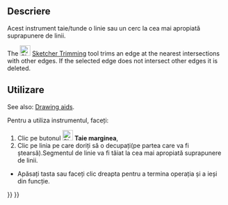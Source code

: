 <languages/>

{{Docnav
|[[Sketcher_CreateChamfer|Chamfer]]
|[[Sketcher_Split|Split Edge]]
|[[Sketcher_Workbench|Sketcher]]
|IconL=Sketcher_CreateChamfer.svg
|IconR=Sketcher_Split.svg
|IconC=Workbench_Sketcher.svg
}}

<div class="mw-translate-fuzzy">
{{GuiCommand/ro
|Name/ro=Sketcher Taie marginea
|Icon=Sketcher Trimming.png
|Workbenches=[[Sketcher Workbench/ro|Sketcher]]
|MenuLocation=Sketch → Geometria schitei → Taie marginea
|Version=0.12
|SeeAlso=[[Sketcher Extend/ro|Prelungirea muchiei]]
}}
</div>

<span id="Description"></span>
<div class="mw-translate-fuzzy">
==Descriere==
Acest instrument taie/tunde o linie sau un cerc la cea mai apropiată suprapunere de linii.
</div>

The [[Image:Sketcher_Trimming.svg|24px]] [[Sketcher_Trimming|Sketcher Trimming]] tool trims an edge at the nearest intersections with other edges. If the selected edge does not intersect other edges it is deleted.

<span id="Usage"></span>
<div class="mw-translate-fuzzy">
==Utilizare==
</div>

See also: [[Sketcher_Workbench#Drawing_aids|Drawing aids]].

<div class="mw-translate-fuzzy">
Pentru a utiliza instrumentul, faceți: 
# Clic pe butonul [[File:Sketcher Trimming.png|24px]] '''Taie marginea''', 
# Clic pe linia pe care doriți să o decupați(pe partea care va fi ștearsă).Segmentul de linie va fi tăiat la cea mai apropiată suprapunere de linii.
* Apăsați tasta {{KEY | ESC}} sau faceți clic dreapta pentru a termina operația și a ieși din funcție.
</div>


{{Docnav
|[[Sketcher_CreateChamfer|Chamfer]]
|[[Sketcher_Split|Split Edge]]
|[[Sketcher_Workbench|Sketcher]]
|IconL=Sketcher_CreateChamfer.svg
|IconR=Sketcher_Split.svg
|IconC=Workbench_Sketcher.svg
}}

{{Sketcher_Tools_navi{{#translation:}}}}
{{Userdocnavi{{#translation:}}}}